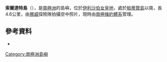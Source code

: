 {{coord|68|31|S|78|11|E|display=title}}


'''索爾達特島'''（{{lang-nn|Soldat Island}}），是[[南極洲|南極洲]]的島嶼，位於[[伊利沙伯女皇地|伊利沙伯女皇地]]，處於[[帕蒂贊島|帕蒂贊島]]以南，長4.6公里，由[[挪威|挪威]]探險隊拍攝空中照片，現時由[[南極條約體系|南極條約體系]]管理。

==參考資料==
* {{usgs-gazetteer}}

{{Antarctica-geo-stub}}
[[Category:南極洲島嶼|Category:南極洲島嶼]]